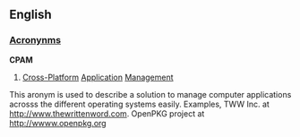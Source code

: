 ==English==
===[[Wiktionary:List of acronyms and abbreviations|Acronynms]]===
'''CPAM'''
# [[Cross-Platform]] [[Application]] [[Management]]

This aronym is used to describe a solution to manage computer applications acrosss the different operating systems easily. Examples, TWW Inc. at http://www.thewrittenword.com. OpenPKG project at http://wwww.openpkg.org